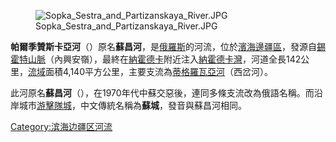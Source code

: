 [[File:Sopka_Sestra_and_Partizanskaya_River.JPG|thumb]]

'''帕爾季贊斯卡亞河'''（{{lang-rus|Партизанской|Partizanskoi}}）原名'''蘇昌河'''，是[[俄羅斯|俄羅斯]]的河流，位於[[濱海邊疆區|濱海邊疆區]]，發源自[[錫霍特山脈|錫霍特山脈]]（內興安嶺），最終在[[納霍德卡|納霍德卡]]附近注入[[納霍德卡灣|納霍德卡灣]]，河道全長142公里，[[流域|流域]]面積4,140平方公里，主要支流為[[蒂格羅瓦亞河|蒂格羅瓦亞河]]（西岔河）。

此河原名'''蘇昌河'''（{{lang-rus|Суча́н|Suchan}}），在1970年代中蘇交惡後，連同多條支流改為俄語名稱。而沿岸城市[[游擊隊城|游擊隊城]]，中文傳統名稱為'''蘇城'''，發音與蘇昌河相同。

[[Category:滨海边疆区河流|Category:滨海边疆区河流]]

{{Russia-geo-stub}}